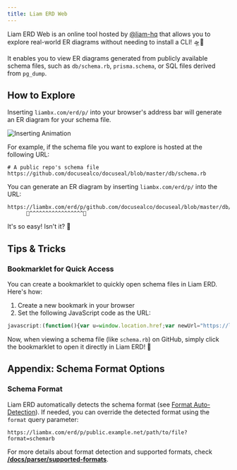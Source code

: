 ---
title: Liam ERD Web
---

Liam ERD Web is an online tool hosted by [@liam-hq](https://github.com/liam-hq) that allows you to explore real-world ER diagrams without needing to install a CLI! 🛸💫

It enables you to view ER diagrams generated from publicly available schema files, such as `db/schema.rb`, `prisma.schema`, or SQL files derived from `pg_dump`.

## How to Explore

Inserting `liambx.com/erd/p/` into your browser's address bar will generate an ER diagram for your schema file.

![Inserting Animation](/images/content/docs/web.gif)

For example, if the schema file you want to explore is hosted at the following URL:

```
# A public repo's schema file
https://github.com/docusealco/docuseal/blob/master/db/schema.rb
```

You can generate an ER diagram by inserting `liambx.com/erd/p/` into the URL:

```
https://liambx.com/erd/p/github.com/docusealco/docuseal/blob/master/db/schema.rb
      👾^^^^^^^^^^^^^^^^^👾
```

It's so easy! Isn't it? 🚀

## Tips & Tricks

### Bookmarklet for Quick Access

You can create a bookmarklet to quickly open schema files in Liam ERD. Here's how:

1. Create a new bookmark in your browser
2. Set the following JavaScript code as the URL:

```javascript
javascript:(function(){var u=window.location.href;var newUrl="https://liambx.com/erd/p/" + u.replace(/^https?:\/\//, '');window.open(newUrl,'_blank');})();
```

Now, when viewing a schema file (like `schema.rb`) on GitHub, simply click the bookmarklet to open it directly in Liam ERD! 🎯

## Appendix: Schema Format Options

### Schema Format

Liam ERD automatically detects the schema format (see [Format Auto-Detection](/docs/parser/supported-formats#format-auto-detection)). If needed, you can override the detected format using the `format` query parameter:

```
https://liambx.com/erd/p/public.example.net/path/to/file?format=schemarb
```

For more details about format detection and supported formats, check [**/docs/parser/supported-formats**](/docs/parser/supported-formats).
